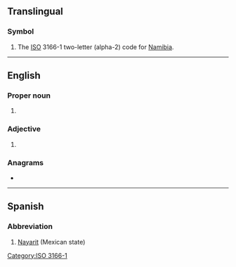 {{also|Appendix:Variations of "na"}}
==Translingual==

===Symbol===
{{head|mul|symbol}}

# The [[ISO]] 3166-1 two-letter (alpha-2) code for [[Namibia]].

[[Category:ISO 3166-1]]

----

==English==

===Proper noun===
{{en-proper noun}}

# {{initialism of|{{w|Narcotics Anonymous}}|lang=en}}

===Adjective===
{{en-adj|-}}

# {{lb|en|ethnicity}} {{initialism of|Native American|lang=en}}

===Anagrams===
* {{anagrams|en|-an|A/N|AN|An|a(n)|an|an'|an-}}

----

==Spanish==

===Abbreviation===
{{rfc-header|Abbreviation}}
{{head|es|abbreviation}}

# [[Nayarit]] (Mexican state)